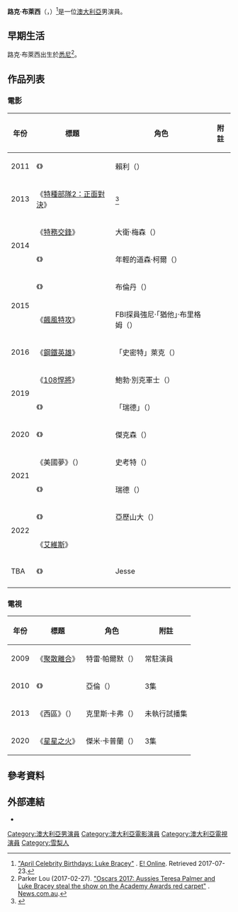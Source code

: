 {{noteTA
|G1=Show
|G2=Movie
|G3=TV
}}
{{Infobox entertainer
| type         = 男演員
| name         = 路克·布萊西
| foreignname  = {{lang|en|Luke Bracey}}
| image        = Luke Bracey.jpg
| image size   = 
| caption      = 2012年，布萊西在《[[飢餓遊戲_(電影)|飢餓遊戲]]》的悉尼首映場上
| birthname    =
| birth_date   = {{birth date and age|1989|04|26}}
| birth_place  = 澳大利亞[[悉尼|悉尼]]
| othername    =  
| occupation   = 演員
| yearsactive  = 2009年至今           
}}
'''路克·布萊西'''（{{lang-en|Luke Bracey}}，{{bd|1989年|4月26日}}）<ref>[http://www.eonline.com/photos/18449/april-celebrity-birthdays/686332 "April Celebrity Birthdays: Luke Bracey"] {{Wayback|url=http://www.eonline.com/photos/18449/april-celebrity-birthdays/686332 |date=20180612193722 }}. [[E!_Online|E! Online]]. Retrieved 2017-07-23.</ref>是一位[[澳大利亞|澳大利亞]]男演員。

==早期生活==
路克·布萊西出生於[[悉尼|悉尼]]<ref>Parker Lou (2017-02-27). [http://www.news.com.au/entertainment/awards/oscars/oscars-2017-aussies-teresa-palmer-and-luke-bracey-steal-the-show-on-the-academy-awards-red-carpet/news-story/d8bf972eff464363e870c97c00097595 "Oscars 2017: Aussies Teresa Palmer and Luke Bracey steal the show on the Academy Awards red carpet"] {{Wayback|url=http://www.news.com.au/entertainment/awards/oscars/oscars-2017-aussies-teresa-palmer-and-luke-bracey-steal-the-show-on-the-academy-awards-red-carpet/news-story/d8bf972eff464363e870c97c00097595 |date=20180612200701 }}. [[News.com.au|News.com.au]].</ref>。

==作品列表==
===電影===
{| class="wikitable sortable"
|-
! 年份
! 標題
! 角色
! class="unsortable" | 附註
|-
| 2011
| 《{{le|蒙地卡羅 (電影)|Monte Carlo (2011 film)|蒙地卡羅}}》
| 賴利（{{lang|en|Riley}}）
|
|-
| 2013
| 《[[特種部隊2：正面對決|特種部隊2：正面對決]]》
| {{le|眼鏡蛇指揮官|Cobra Commander}}<ref name="jglCC">{{cite web |url= http://www.killerfilm.com/articles-2/read/no-suprise-joseph-gordon-levitt-not-in-g-i-joe-2-72473 |title= No surprise, Joseph Gordon-Levitt not in G.I. Joe 2 |author= Matt Keith |publisher= Killer Film.com |date= 2011-05-02 |access-date= 2015-08-12 |archive-url= https://www.webcitation.org/6Co5o6kr1?url=http://www.killerfilm.com/articles-2/read/no-suprise-joseph-gordon-levitt-not-in-g-i-joe-2-72473# |archive-date= 2012-12-10 |dead-url= yes }}</ref>
| 
|-
| rowspan="2"| 2014
| 《[[特務交鋒|特務交鋒]]》
| 大衛·梅森（{{lang|en|David Mason}}）
| 
|-
| 《{{le|有你，生命最完整|The Best of Me (film)}}》
| 年輕的道森·柯爾（{{lang|en|Young Dawson Cole}}）
|
|-
| rowspan="2"| 2015
| 《{{le|出柜好莱鸟|Me Him Her}}》
| 布倫丹（{{lang|en|Brendan}}）
| 
|-
| 《[[飆風特攻|飆風特攻]]》
| FBI探員強尼·「猶他」·布里格姆（{{lang|en|FBI Agent Johnny 'Utah' Brigham}}）
| 
|-
| 2016
| 《[[鋼鐵英雄|鋼鐵英雄]]》
| 「史密特」萊克（{{lang|en|'Smitty' Ryker}}）
| 
|-
| rowspan="2"| 2019
| 《[[108悍將|108悍將]]》
| 鮑勃·別克軍士（{{lang|en|Sergeant Bob Buick}}）
|
|-
| 《{{le|殺手歡樂送|Lucky Day (film)}}》
| 「瑞德」（{{lang|en|'Red'}}）
| 
|-
| 2020
| 《{{le|佳節限定戀人|Holidate}}》
| 傑克森（{{lang|en|Jackson}}）
| 
|-
| rowspan="2"| 2021
| 《美國夢》（{{lang|en|''American Dream''}}）
| 史考特（{{lang|en|Scott}}）
| 
|-
| 《{{le|紫羅蘭 (電影)|Violet (2021 film)|紫羅蘭}}》
| 瑞德（{{lang|en|Red}}）
| 
|-
| rowspan="2"| 2022
| 《{{le|終極攔截戰|Interceptor (film)}}》
| 亞歷山大（{{lang|en|Alexander}}）
| 
|-
| 《[[艾維斯_(電影)|艾維斯]]》
| {{le|傑瑞·史奇林|Jerry Schilling}}
| 
|-
| TBA
| 《{{le|唯一真爱|One True Loves}}》
| Jesse
|-
|}

===電視===
{| class="wikitable sortable"
|-
! 年份
! 標題
! 角色
! class="unsortable" | 附註
|-
| 2009
| 《[[聚散離合|聚散離合]]》
| 特雷·帕爾默（{{lang|en|Trey Palmer}}）
| 常駐演員
|-
| 2010
| 《{{le|舞蹈學院 (電視劇)|Dance Academy|舞蹈學院}}》
| 亞倫（{{lang|en|Aaron}}）
| 3集
|-
| 2013
| 《西區》（{{lang|en|''Westside''}}）
| 克里斯·卡弗（{{lang|en|Chris Carver}}）
| 未執行試播集
|-
| 2020
| 《[[星星之火_(電視劇)|星星之火]]》
| 傑米·卡普蘭（{{lang|en|Jamie Caplan}}）
| 3集
|}

==參考資料==
{{Reflist|30em}}

==外部連結==
{{Commons category|Luke Bracey}}
*{{IMDb name|3478396}}

{{Authority control}}
{{DEFAULTSORT:Bracey, Luke}}
[[Category:澳大利亞男演員|Category:澳大利亞男演員]]
[[Category:澳大利亞電影演員|Category:澳大利亞電影演員]]
[[Category:澳大利亞電視演員|Category:澳大利亞電視演員]]
[[Category:雪梨人|Category:雪梨人]]